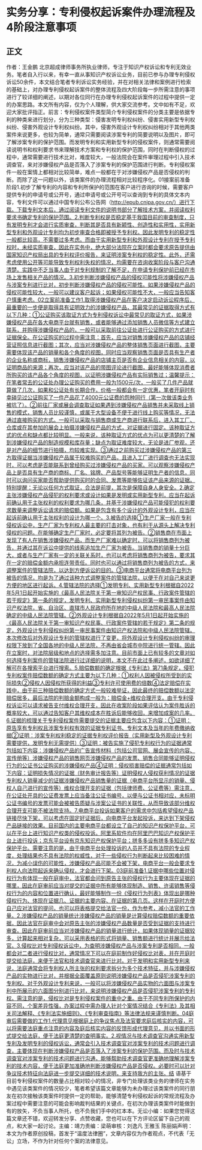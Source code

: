 # 实务分享：专利侵权起诉案件办理流程及4阶段注意事项
## 正文
作者：王金鹏 北京超成律师事务所执业律师，专注于知识产权诉讼和专利无效业务。笔者自入行以来，有幸一直从事知识产权诉讼业务，目前已参与办理专利侵权诉讼50余件，本文结合笔者专利诉讼实务经验，并在对相关法律和案例进行检索的基础上，对办理专利侵权起诉案件的整体流程及四大阶段每一步所需注意的事项进行了较详细的阐述，以期对各位同行在办理专利侵权起诉案件的过程中提供一定的办案思路。本文所有内容，仅为个人理解，供大家交流参考。文中如有不足，欢迎大家批评指正。前言：专利侵权案件类型简介专利侵权案件的分类主要是依据专利的种类来进行划分，分为三种类型：侵害发明专利权纠纷、侵害实用新型专利权纠纷、侵害外观设计专利权纠纷。其中，侵害外观设计专利权纠纷相对于其他两类案件来说更多，也较为简单，通常只需要阅读涉案专利的简要说明以及图片，即可了解涉案专利的保护范围。而发明专利和实用新型专利的侵权案件，则通常需要阅读说明书和权利要求书来理解技术方案和专利权的保护范围，同时在判断侵权的过程中，通常需要进行技术比对，难度较大，一般法院会在案件审理过程中引入技术调查官，来对涉嫌侵权产品是否落入了涉案专利的保护范围进行判断。专利侵权案件一般在案情上都相对比较简单，难点一般都在于对涉嫌侵权产品是否侵权的判断。而除了这一问题以外，该类案件的办理流程相对比较程序化。01接案前准备阶段1.初步了解专利的内容和专利所保护的范围在客户进行咨询的时候，需要客户提供专利的申请号或公开号，通过申请号或公开号可以查询到专利的具体文本内容，专利文件可以通过中国专利公布公告网（http://epub.cnipa.gov.cn/）进行下载。下载专利文本后，通过阅读专利文件的说明书部分了解技术方案，并阅读权利要求书确定专利的保护范围。2.判断专利权是否稳定基于我国目前的审查制度，只有发明专利才会进行实质审查，判断其是否具有新颖性、创造性和实用性，实用新型专利和外观设计专利均为初步审查合格即被授予专利权。因此发明专利的稳定性一般都比较高，不需要过多考虑。而由于实用新型专利和外观设计专利在授予专利权时，未经实质审查，因此在实务中，绝大部分法院在立案时都会要求原告提供由国家知识产权局出具的专利权评价报告，来证明涉案专利权的稳定性。此外，还需考虑使用公开等可能导致专利权利失权的情况，均需要在咨询收案阶段与客户沟通清楚。实践中不乏当事人由于对专利规制的了解不足，在申请专利保护前已经在市场上发售相关产品的情况。3.初步判断涉嫌侵权产品的侵权可能性将涉嫌侵权产品与涉案专利进行比对，初步判断涉嫌侵权产品的侵权可能性。如果涉嫌侵权产品的侵权可能性较大，一般可以建议客户起诉；如果侵权可能性不大，一般应当告知客户慎重考虑。02立案前准备工作1.取得涉嫌侵权产品在客户决定启动诉讼程序后，最重要的一步便是取得具有证明效力的涉嫌侵权产品，其最常见的证据取得方式有以下几种：①公证购买该取证方式为专利侵权诉讼中最常见的取证方式，如果涉嫌侵权产品在各大电商平台就有销售，或者能够通过添加销售人员微信等方式建立联系，并购得涉嫌侵权产品的，一般可以采取前往公证处进行公证购买的方式进行证据保全。在公证购买的过程中需注意：首先，应当对销售涉嫌侵权产品的店铺经营证照信息进行截图；其次，应当对涉嫌侵权产品的整体销售页面进行截图，主要需要体现该产品的销量和各个角度的视图，同时应当观察销售页面是否具有生产者的企业名称或商标，销售涉嫌侵权产品的店铺主页是否有企业信息相关的内容，以证明商品的来源；再次，应当对该产品的带图评论进行截图，最好能够体现消费者所购买的该产品各个角度的视图，以证明涉嫌侵权产品有实际销售过；温馨提示：在笔者常去的公证处办理公证购买的费用一般为1500元/次，一般买了几件产品就算做了几次，如果和公证处有长期合作，价格一般都会有一定优惠，笔者开庭时有幸碰见过公证购买了一件产品花了4000元公证费的怨种同行（第一次做该类业务被坑了）。②前往厂家或展会调查取证如果遇到涉嫌侵权产品销售并未采取线上销售的模式，销售人员比较谨慎，或属于大型设备不便于进行线上购买等情况，无法通过直接购买的方式。一般可以采取与销售商或生产商进行联系后，进入其工厂、仓库或在其参加的展会上拍摄涉嫌侵权产品的方式，对证据进行固定。该种取证方式的优点和缺点都比较明显。一般来说，该种取证方式的优点为可以更清楚的了解到涉嫌侵权产品的制造规模和库存量；缺点为取证难度较大，无论是进厂参观，还是对产品的细节进行拍摄，均较难实现。③通过之前购买过涉嫌侵权产品的第三方取得证据当涉嫌侵权产品属于较难购买的产品，且进入工厂进行调查也无法实现时，可以考虑是否能联系到曾经购买过涉嫌侵权产品的买家。可以观察涉嫌侵权产品上是否具有生产商的商标、厂名、铭牌、产品型号等能够证明生产者的信息，同时可以询问买家能否帮助提供购买时的合同、发票等能够佐证该产品来源的证据。特别提醒：无论以任何方式取证，合法是前提，其次是保障自身人身安全。2.确定主张涉嫌侵权产品侵犯的权利要求或设计如果是发明或实用新型专利，应当在起诉前确认用于主张权利的权利要求为哪几条，并基于涉嫌侵权产品可能侵犯的权利要求数量来调整诉讼请求的赔偿额。如果是包含有多个设计的外观设计专利，应当在起诉前确认用于主张权利的设计为哪一个。3.被告的选择①生产厂家一般在专利侵权诉讼中，生产厂家为专利权人最主要的打击对象，也有利于从源头上解决专利侵权的问题。在能够确定生产厂家时，必定要将其列为被告。②销售商在市面上发现了有人在销售涉嫌侵权产品，而生产厂家难以确定时，可以将销售商列为被告，并通过其在诉讼中提供的线索追加生产厂家为被告。当销售商的销量十分巨大，或者与生产厂家有一定的关联关系时，也可以考虑将销售商列为被告，要求其在一定的赔偿金额内承担连带责任。同时也可以通过将销售商列为被告的方式，来调整案件的管辖法院，以达到方便诉讼的目的。③电商平台通常将电商平台列为被告的情况，均是为了通过该种方式调整案件的管辖法院，以便于在对自己来说更方便的地区进行起诉。4.管辖法院的选择①发明专利、实用新型专利根据自2022年5月1日起开始实施的《最高人民法院关于第一审知识产权民事、行政案件管辖的若干规定》第一条的规定，发明专利、实用新型专利侵权纠纷第一审民事案件由知识产权法院，省、自治区、直辖市人民政府所在地的中级人民法院和最高人民法院确定的中级人民法院管辖。②外观设计专利根据自2022年5月1日起开始实施的《最高人民法院关于第一审知识产权民事、行政案件管辖的若干规定》第二条的规定，外观设计专利侵权纠纷第一审民事案件由知识产权法院和中级人民法院管辖。本次修改后对外观设计专利的管辖权进行了变更，将外观设计专利侵权纠纷的审理权限下放到了全国各地的中级人民法院，不再由省会城市中院进行统一管辖。因此在立案时，对法院层级和地点的选择需多加注意。目前市面上已有较多的文章对如何选择专利案件的管辖法院进行过详细的说明，本文不在此过多阐述，如欲详细了解可在各搜索平台进行搜索。5.赔偿数额的确定根据《专利法》第71条规定，侵犯专利权案件赔偿数额的确定方式主要为以下几种：①权利人因被侵权所受到的实际损失②侵权人因侵权所获得的利益③专利许可使用费的倍数④法定赔偿在实践中，由于前三种赔偿数额的确定方式一般较难举证，因此最终的赔偿数额以法定赔偿居多，最后法院的判赔金额构成一般为：赔偿金+维权合理开支。由于专利侵权诉讼可以请求被告支付维权合理开支，因此在收案阶段如果评估认为案件胜诉的概率较大，可以通过告知客户其维权成本在胜诉后能够收回，来增加成案的几率。6.证据的梳理关于专利侵权案件需要提交的证据主要应包含以下内容：①证明：原告享有专利权且涉案专利权有效的证据专利证书、专利文本及当年的年费缴纳收据②证明：涉案专利权利稳定的证据专利权评价报告（实用新型及外观设计专利需要提供，发明专利无需提供）③证明：被告实施了侵犯专利权行为的证据通常包括如下内容：涉嫌侵权产品的广告宣传材料（包括公司官网、展会宣传的内容、宣传册等）涉嫌侵权产品的销售网页涉嫌侵权产品的发票、销售合同能够证明侵权行为的公证书公证购买的涉嫌侵权产品④证明：侵权损害赔偿的证据通常包括如下内容：证明损失情况的证据（财务审计报告等）证明侵权人侵权获利情况的证据专利权人销量减少的证据涉嫌侵权产品销售量的证据（电商平台所显示的销量、侵权人自己进行的宣传等）维权合理开支的证据（包括律师费、公证费等）需注意，在公证处开具的公证费发票上应当备注公证书编号，以便与公证书相对应，未标明公证书编号的发票可能会被被告质疑与涉案公证书的关联性，从而导致该部分维权合理开支可能不被法院支持。7.电商平台投诉如果客户的需求中包括希望侵权产品链接尽快下架，可以考虑在固定好证据后，向电商平台发起投诉，来达到下架侵权产品链接的效果。目前国内的主要电商平台都设立了自己的知识产权保护平台，可以在平台上进行知识产权类的侵权投诉。阿里系软件均在阿里巴巴知识产权保护平台上进行投诉；京东平台设有京东知识产权保护平台；拼多多设有拼多多知识产权保护平台。需要注意的是，由于电商平台处理投诉的人员并不具有法院的专业程度，处理结果也不具有法院的权威性，对于一些侵权行为判断起来比较困难的情况，为减小误伤的可能性，涉嫌侵权产品可能不会被下架，电商平台一般会要求专利权人向法院起诉来确认侵权，才会进行下架。03庭前准备1.证据中哪些位置对侵权行为有体现一般在庭审中，法官都会问到原告主张的侵权行为主要体现在证据的哪里，因此在庭审前应当对提交的证据中所有能够体现制造、销售、许诺销售等侵权行为的内容和位置进行确认，最好能够制作一份《侵权行为列表》体现出是哪种侵权行为、体现在证据几、证据的主要内容、在证据的第几页。这样在开庭时方便自己应对法官的提问，也可以将表格提交给法官一份，作为参考，减小法官的工作量。2.涉嫌侵权产品的销量统计涉嫌侵权产品的销量是计算侵权赔偿数额的重要依据，因此法官在庭审中会对原告主张的涉嫌侵权产品数量是否受到证据的支持进行审查。因此在庭审前应当对涉嫌侵权产品的销量进行统计，如果体现销量的证据较多，计算起来相对复杂，可以采用表格的形式将销量、销售额进行统计并展示给法官。3.侵权比对专利侵权诉讼中，为查明涉嫌侵权产品与涉案专利是否相同，一般都会对二者进行侵权比对，通常情况下可以在庭前制作好侵权比对表，并在开庭时提交给法庭，来便于法官和技术调查官来进行比对。对于发明和实用新型专利来说，法庭通常会将专利权人所主张的权利要求拆分为多个技术特征，并与涉嫌侵权产品的实物进行比对，并根据全面覆盖原则说明涉嫌侵权产品是否侵犯涉案专利的专利权。对于外观设计专利来说，一般可以将涉嫌侵权产品实物的六面图与涉案专利中所展示的六面图分别进行比对，来说明涉嫌侵权产品是否侵犯涉案专利的专利权。需注意的是，侵权比对是专利侵权案件的重中之重。由于不同专利所保护的内容不同，个案差异性强，办案过程中需办理人针对个案情况结合《专利法》及其相关司法解释、《专利法实施细则》、《专利审查指南》等法律法规来谨慎判断。04庭审后需要做的工作1.代理意见根据庭上的争议焦点及法官要求庭后核实的内容，可以将需要法庭重点注意的内容及庭后核实内容的反馈形成代理意见，并以书面的形式提交给法庭，便于法庭更清楚的查明事实。2.视情况与技术调查官沟通实用新型专利及发明专利的侵权诉讼，通常会引入技术调查官对涉案专利的技术问题进行调查，主要体现在判断涉嫌侵权产品是否落入了涉案专利的保护范围。而及时与技术调查官对涉案专利的技术问题进行沟通，能够帮助技术调查官更准确地理解涉案专利的技术内容，便于法庭更加准确地判断涉嫌侵权产品是否侵权。必要时可以针对争议技术特征向法庭进一步提交详细的技术说明，来支持我方的主张。结 语基于目前专利侵权案件的数量占比相对较小的情况，非专门处理该类业务的律师在实务中遇见该类案件的情况较少，笔者希望该篇文章能够为未办理过该类案件的同行朋友在初次接触该类案件时提供一定的帮助，能够清楚专利侵权起诉的常规流程及办案过程中需要注意的可能会影响裁判结果的关键点，在初次办理该类案件时能做到有的放矢，不负当事人所托，也不负我们手中的红本本。无讼小编：如果您觉得这篇文章还不错，欢迎转发分享、点赞收藏，您也可以在下方评论区留下自己的观点，和大家一起讨论。主编：靖力责编：梁萌审核：刘逸凡 王雅玉 陈丽娟声明：本文为作者原创投稿，首发于“温度法律圈”，文章内容仅为作者观点，不代表「无讼」立场，不作为针对任何个案的法律意见。